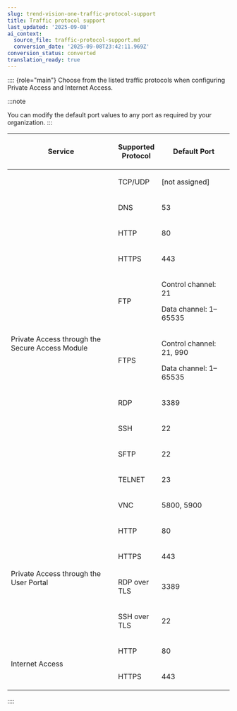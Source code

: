 ```yaml
---
slug: trend-vision-one-traffic-protocol-support
title: Traffic protocol support
last_updated: '2025-09-08'
ai_context:
  source_file: traffic-protocol-support.md
  conversion_date: '2025-09-08T23:42:11.969Z'
conversion_status: converted
translation_ready: true
---
```


:::: {role="main"}
Choose from the listed traffic protocols when configuring Private Access and Internet Access.

:::note

You can modify the default port values to any port as required by your organization.
:::

<table>
<colgroup>
<col style="width: 50%" />
<col style="width: 17%" />
<col style="width: 33%" />
</colgroup>
<thead>
<tr>
<th><p>Service</p></th>
<th><p>Supported Protocol</p></th>
<th><p>Default Port</p></th>
</tr>
</thead>
<tbody>
<tr>
<td rowspan="11"><p>Private Access through the Secure Access Module</p></td>
<td><p>TCP/UDP</p></td>
<td><p>[not assigned]</p></td>
</tr>
<tr>
<td><p>DNS</p></td>
<td><p>53</p></td>
</tr>
<tr>
<td><p>HTTP</p></td>
<td><p>80</p></td>
</tr>
<tr>
<td><p>HTTPS</p></td>
<td><p>443</p></td>
</tr>
<tr>
<td><p>FTP</p></td>
<td><p>Control channel: 21</p>
<p>Data channel: 1–65535</p></td>
</tr>
<tr>
<td><p>FTPS</p></td>
<td><p>Control channel: 21, 990</p>
<p>Data channel: 1–65535</p></td>
</tr>
<tr>
<td><p>RDP</p></td>
<td><p>3389</p></td>
</tr>
<tr>
<td><p>SSH</p></td>
<td><p>22</p></td>
</tr>
<tr>
<td><p>SFTP</p></td>
<td><p>22</p></td>
</tr>
<tr>
<td><p>TELNET</p></td>
<td><p>23</p></td>
</tr>
<tr>
<td><p>VNC</p></td>
<td><p>5800, 5900</p></td>
</tr>
<tr>
<td rowspan="4"><p>Private Access through the User Portal</p></td>
<td><p>HTTP</p></td>
<td><p>80</p></td>
</tr>
<tr>
<td><p>HTTPS</p></td>
<td><p>443</p></td>
</tr>
<tr>
<td><p>RDP over TLS</p></td>
<td><p>3389</p></td>
</tr>
<tr>
<td><p>SSH over TLS</p></td>
<td><p>22</p></td>
</tr>
<tr>
<td rowspan="2"><p>Internet Access</p></td>
<td><p>HTTP</p></td>
<td><p>80</p></td>
</tr>
<tr>
<td><p>HTTPS</p></td>
<td><p>443</p></td>
</tr>
</tbody>
</table>
::::
